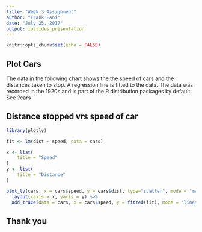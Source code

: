 ```yaml
---
title: "Week 3 Assignment"
author: "Frank Pani"
date: "July 25, 2017"
output: ioslides_presentation
---
```


```r
knitr::opts_chunk$set(echo = FALSE)
```

## Plot Cars

The data in the following chart shows the the speed of cars and the distances taken to stop.  A regression line is fitted to the data.  The data was recorded in the 1920s and is part of the R distribution packages by default.  See ?cars

## Distance stopped vrs speed of car

```r
library(plotly)
```

```r

fit <- lm(dist ~ speed, data = cars)

x <- list(
    title = "Speed"
)
y <- list(
    title = "Distance"
)

plot_ly(cars, x = cars$speed, y = cars$dist, type="scatter", mode = "markers") %>% 
  layout(xaxis = x, yaxis = y) %>% 
  add_trace(data = cars, x = cars$speed, y = fitted(fit), mode = "lines", name="blah")
```

## Thank you

